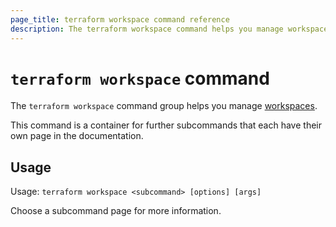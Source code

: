 ```yaml
---
page_title: terraform workspace command reference
description: The terraform workspace command helps you manage workspaces.
---
```


# `terraform workspace` command

The `terraform workspace` command group helps you manage [workspaces](/terraform/language/state/workspaces).

This command is a container for further subcommands that each have their own page in the documentation.

## Usage

Usage: `terraform workspace <subcommand> [options] [args]`

Choose a subcommand page for more information.
